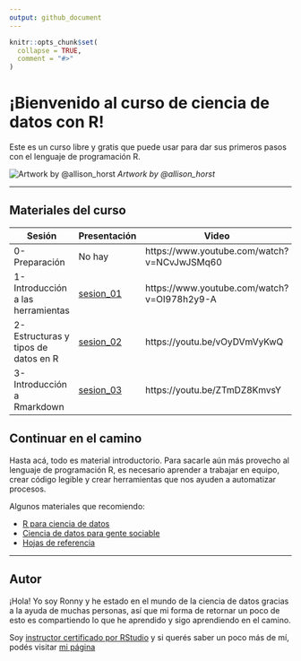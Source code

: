 ```yaml
---
output: github_document
---
```


<!-- README.md is generated from README.Rmd. Please edit that file -->

```r
knitr::opts_chunk$set(
  collapse = TRUE,
  comment = "#>"
)
```

# ¡Bienvenido al curso de ciencia de datos con R! 

<!-- badges: start -->
<!-- badges: end -->

Este es un curso libre y gratis que puede usar para dar sus primeros pasos
con el lenguaje de programación R.

![Artwork by @allison_horst](img/code_hero.jpg)
*Artwork by @allison_horst*

***

## Materiales del curso

| Sesión | Presentación | Video |
| ------ | ------------ | ----- |
| 0-Preparación | No hay | https://www.youtube.com/watch?v=NCvJwJSMq60 |
| 1- Introducción a las herramientas | [sesion_01](https://github.com/ronnyhdez/curso_ciencia_datos_r/blob/main/presentaciones/Introducci%C3%B3n%20al%20an%C3%A1lisis%20y%20manejo%20de%20datos%20con%20R.pdf) | https://www.youtube.com/watch?v=OI978h2y9-A |
| 2-Estructuras y tipos de datos en R | [sesion_02](https://github.com/ronnyhdez/curso_ciencia_datos_r/blob/main/presentaciones/Sesion%2002.pdf) | https://youtu.be/vOyDVmVyKwQ |
| 3-Introducción a Rmarkdown | [sesion_03](https://github.com/ronnyhdez/curso_ciencia_datos_r/blob/main/presentaciones/Sesion%2002.pdf) | https://youtu.be/ZTmDZ8KmvsY |



## Continuar en el camino

Hasta acá, todo es material introductorio. Para sacarle aún más provecho al
lenguaje de programación R, es necesario aprender a trabajar en equipo,
crear código legible y crear herramientas que nos ayuden a automatizar 
procesos.

Algunos materiales que recomiendo:

 - [R para ciencia de datos](https://es.r4ds.hadley.nz/)
 - [Ciencia de datos para gente sociable](https://bitsandbricks.github.io/ciencia_de_datos_gente_sociable/)
 - [Hojas de referencia](https://www.rstudio.com/resources/cheatsheets/)

***

## Autor

¡Hola! Yo soy Ronny y he estado en el mundo de la ciencia de datos gracias
a la ayuda de muchas personas, así que mi forma de retornar un poco de esto
es compartiendo lo que he aprendido y sigo aprendiendo en el camino.

Soy [instructor certificado por RStudio](https://education.rstudio.com/trainers/people/hernandez+ronny/) y
si querés saber un poco más de mí, podés visitar [mi página](http://ronnyhdez.rbind.io/) 





